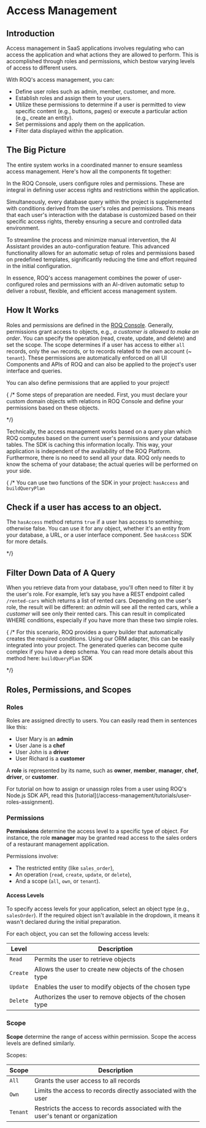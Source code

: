 
# Access Management

## Introduction

Access management in SaaS applications involves regulating who can access the application and what actions they are allowed to perform. This is accomplished through roles and permissions, which bestow varying levels of access to different users.

With ROQ's access management, you can:

* Define user roles such as admin, member, customer, and more.
* Establish roles and assign them to your users.
* Utilize these permissions to determine if a user is permitted to view specific content (e.g., buttons, pages) or execute a particular action (e.g., create an entity).
* Set permissions and apply them on the application.
* Filter data displayed within the application.

## The Big Picture

The entire system works in a coordinated manner to ensure seamless access management. Here's how all the components fit together:

In the ROQ Console, users configure roles and permissions. These are integral in defining user access rights and restrictions within the application.

Simultaneously, every database query within the project is supplemented with conditions derived from the user's roles and permissions. This means that each user's interaction with the database is customized based on their specific access rights, thereby ensuring a secure and controlled data environment.

To streamline the process and minimize manual intervention, the AI Assistant provides an auto-configuration feature. This advanced functionality allows for an automatic setup of roles and permissions based on predefined templates, significantly reducing the time and effort required in the initial configuration.

In essence, ROQ's access management combines the power of user-configured roles and permissions with an AI-driven automatic setup to deliver a robust, flexible, and efficient access management system.

## How It Works

Roles and permissions are defined in the [ROQ Console](https://console.roq.tech/). Generally, permissions grant access to objects, e.g., _a customer is allowed to make an order_. You can specify the operation (read, create, update, and delete) and set the scope. The scope determines if a user has access to either `all` records, only the `own` records, or to records related to the own account (~ `tenant`). These permissions are automatically enforced on all UI Components and APIs of ROQ and can also be applied to the project's user interface and queries.

<Callout type="info" emoji="ℹ️">
You can also define permissions that are applied to your project!
</Callout>

{ /* Some steps of preparation are needed. First, you must declare your custom domain objects with relations in ROQ Console and define your permissions based on these objects.

[//]: # (TODO This needs more details)

*/}

Technically, the access management works based on a query plan which ROQ computes based on the current user's permissions and your database tables. The SDK is caching this information locally. This way, your application is independent of the availability of the ROQ Platform. Furthermore, there is no need to send all your data. ROQ only needs to know the schema of your database; the actual queries will be performed on your side.

{ /* You can use two functions of the SDK in your project: `hasAccess` and `buildQueryPlan`

## Check if a user has access to an object.

The `hasAccess` method returns `true` if a user has access to something; otherwise false.
You can use it for any object, whether it's an entity from your database, a URL, or a user interface component. See `hasAccess` SDK for more details.

*/}

## Filter Down Data of A Query

When you retrieve data from your database, you'll often need to filter it by the user's role. For example, let’s say you have a REST endpoint called `/rented-cars` which returns a list of rented cars. Depending on the user's role, the result will be different: an _admin_ will see all the rented cars, while a _customer_ will see only their rented cars. This can result in complicated WHERE conditions, especially if you have more than these two simple roles.

{ /*
For this scenario, ROQ provides a query builder that automatically creates the required conditions. Using our ORM adapter, this can be easily integrated into your project. The generated queries can become quite complex if you have a deep schema. You can read more details about this method here: `buildQueryPlan` SDK

[//]: # (TODO buildQueryPlan link missing)
*/}

## Roles, Permissions, and Scopes

### Roles

Roles are assigned directly to users. You can easily read them in sentences like this:

* User Mary is an **admin**
* User Jane is a **chef**
* User John is a **driver**
* User Richard is a **customer**

A **role** is represented by its name, such as **owner**, **member**, **manager**, **chef**, **driver**, or **customer**. 

<Callout type="info">
For tutorial on how to assign or unassign roles from a user using ROQ's Node.js SDK API, read this [tutorial](/access-management/tutorials/user-roles-assignment).
</Callout>

### Permissions

**Permissions** determine the access level to a specific type of object. For instance, the role **manager** may be granted read access to the sales orders of a restaurant management application.

Permissions involve:

* The restricted entity (like `sales_order`),
* An operation (`read`, `create`, `update`, or `delete`),
* And a scope (`all`, `own`, or `tenant`).

#### Access Levels

To specify access levels for your application, select an object type (e.g., `salesOrder`). If the required object isn't available in the dropdown, it means it wasn't declared during the initial preparation.

For each object, you can set the following access levels:

| Level    | Description                                                 |
|----------|-------------------------------------------------------------|
| `Read`   | Permits the user to retrieve objects         |
| `Create` | Allows the user to create new objects of the chosen type |
| `Update` | Enables the user to modify objects of the chosen type    |
| `Delete` | Authorizes the user to remove objects of the chosen type    |


### Scope

**Scope** determine the range of access within permission. Scope the access levels are defined similarly.

Scopes:

| Scope    | Description                                                               |
|----------|---------------------------------------------------------------------------|
| `All`    | Grants the user access to all records                        |
| `Own`    | Limits the access to records directly associated with the user    |
| `Tenant` | Restricts the access to records associated with the user's tenant or organization |





